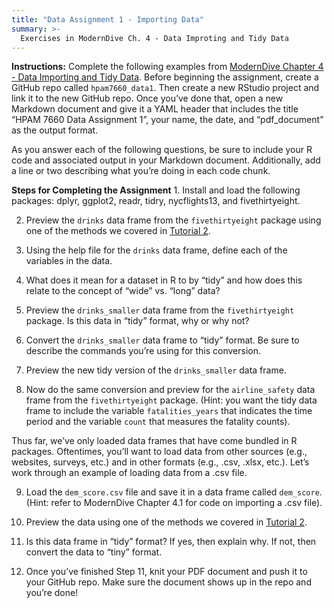```yaml
---
title: "Data Assignment 1 - Importing Data"
summary: >-
  Exercises in ModernDive Ch. 4 - Data Improting and Tidy Data 
---
```


**Instructions:** Complete the following examples from [ModernDive Chapter 4 - Data Importing and Tidy Data](https://moderndive.com/4-tidy.html). Before beginning the assignment, create a GitHub repo called `hpam7660_data1`. Then create a new RStudio project and link it to the new GitHub repo. Once you've done that, open a new Markdown document and give it a YAML header that includes the title "HPAM 7660 Data Assignment 1", your name, the date, and "pdf_document" as the output format.

As you answer each of the following questions, be sure to include your R code and associated output in your Markdown document. Additionally, add a line or two describing what you're doing in each code chunk.

**Steps for Completing the Assignment**
1. Install and load the following packages: dplyr, ggplot2, readr, tidry, nycflights13, and fivethirtyeight. 

2. Preview the `drinks` data frame from the `fivethirtyeight` package using one of the methods we covered in [Tutorial 2](/assignments/tutorial_2.qmd).

3. Using the help file for the `drinks` data frame, define each of the variables in the data.

4. What does it mean for a dataset in R to by "tidy" and how does this relate to the concept of "wide" vs. "long" data?

5. Preview the `drinks_smaller` data frame from the `fivethirtyeight` package. Is this data in "tidy" format, why or why not?

6. Convert the `drinks_smaller` data frame to "tidy" format. Be sure to describe the commands you're using for this conversion.

7. Preview the new tidy version of the `drinks_smaller` data frame.

8. Now do the same conversion and preview for the `airline_safety` data frame from the `fivethirtyeight` package. (Hint: you want the tidy data frame to include the variable `fatalities_years` that indicates the time period and the variable `count` that measures the fatality counts).

Thus far, we've only loaded data frames that have come bundled in R packages. Oftentimes, you'll want to load data from other sources (e.g., websites, surveys, etc.) and in other formats (e.g., .csv, .xlsx, etc.). Let's work through an example of loading data from a .csv file.

9. Load the `dem_score.csv` file and save it in a data frame called `dem_score`. (Hint: refer to ModernDive Chapter 4.1 for code on importing a .csv file).

10. Preview the data using one of the methods we covered in [Tutorial 2](/assignments/tutorial_2.qmd).

11. Is this data frame in "tidy" format? If yes, then explain why. If not, then convert the data to "tiny" format.

12. Once you've finished Step 11, knit your PDF document and push it to your GitHub repo. Make sure the document shows up in the repo and you're done!